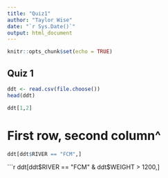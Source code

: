 ```yaml
---
title: "Quiz1"
author: "Taylor Wise"
date: "`r Sys.Date()`"
output: html_document
---
```


```r
knitr::opts_chunk$set(echo = TRUE)
```

## Quiz 1

```r
ddt <- read.csv(file.choose())
head(ddt)
```

```r
ddt[1,2]
```

# First row, second column^

```r
ddt[ddt$RIVER == "FCM",]
```

```r
ddt[ddt$RIVER == "FCM" & ddt$WEIGHT > 1200,]
